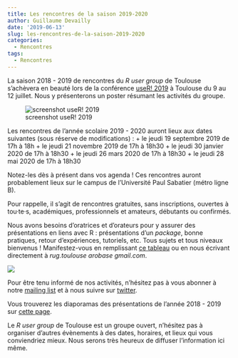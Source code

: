 ```yaml
---
title: Les rencontres de la saison 2019-2020
author: Guillaume Devailly
date: '2019-06-13'
slug: les-rencontres-de-la-saison-2019-2020
categories:
  - Rencontres
tags:
  - Rencontres
---
```


La saison 2018 - 2019 de rencontres du *R user group* de Toulouse s’achèvera en beauté lors de la conférence [useR! 2019](http://www.user2019.fr/)
à Toulouse du 9 au 12 juillet. Nous y présenterons un poster résumant les activités du groupe.

![screenshot useR! 2019](/img/screenshot_useR2019.jpg)

Les rencontres de l'année scolaire 2019 - 2020 auront lieux aux dates suivantes (sous réserve de modifications) :
+ le jeudi 19 septembre 2019 de 17h à 18h
+ le jeudi 21 novembre 2019 de 17h à 18h30
+ le jeudi 30 janvier 2020 de 17h à 18h30
+ le jeudi 26 mars 2020 de 17h à 18h30
+ le jeudi 28 mai 2020 de 17h à 18h30

Notez-les dès à présent dans vos agenda ! Ces rencontres auront probablement lieux sur
le campus de l'Université Paul Sabatier (métro ligne B).

Pour rappelle, il s'agit de rencontres gratuites, sans inscriptions,
ouvertes à tou·te·s, académiques, professionnels et amateurs, débutants ou confirmés.

Nous avons besoins d'oratrices et d'orateurs pour y assurer des présentations en liens avec R :
présentations d'un *package*, bonne pratiques, retour d'expériences, tutoriels, etc.
Tous sujets et tous niveaux bienvenus !
Manifestez-vous en remplissant [ce tableau](https://docs.google.com/spreadsheets/d/13oawsfSFrW76pTG7hvoa7_3yBJzVJ5CAgLTk6ANftJE/edit?usp=sharing)
ou en nous écrivant directement à *rug.toulouse arobase gmail.com*.

![](/img/logo.svg)

Pour être tenu informé de nos activités, n'hésitez pas à vous abonner à notre 
[mailing list](https://groupes.renater.fr/sympa/info/r-toulouse) et à nous suivre sur [twitter](https://twitter.com/RUG_Toulouse).

Vous trouverez les diaporamas des présentations de l'année 2018 - 2019 sur [cette page](https://r-toulouse.netlify.com/tags/diaporamas/).

Le *R user group* de Toulouse est un groupe ouvert, n'hésitez pas à organiser
d'autres évènements à des dates, horaires, et lieux qui vous conviendriez mieux. 
Nous serons très heureux de diffuser l'information ici même.
